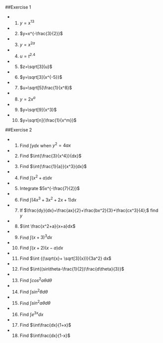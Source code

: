 ##Exercise 1

 - (1) $y=x^{13}$
 - (2) $y=x^{-\frac{3}{2}}$
 - (3) $y=x^{2a}$
 - (4) $u=t^{2.4}$
 - (5) $z=\sqrt[3]{u}$
 - (6) $y=\sqrt[3]{x^{-5}}$
 - (7) $u=\sqrt[5]\frac{1}{x^8}$
 - (8) $y=2x^a$
 - (9) $y=\sqrt[9]{x^3}$
 - (10) $y=\sqrt[n]{\frac{1}{x^m}}$
 
 ##Exercise 2
 
 - (1) Find $\int{y}{dx}$ when $y^2=4ax$
 - (2) Find $\int{\frac{3}{x^4}}{dx}$
 - (3) Find $\int{\frac{1}{a}}{x^3}{dx}$
 - (4) Find $\int{(x^2+a)}{dx}$
 - (5) Integrate $5x^{-\frac{7}{2}}$
 - (6) Find $\int{(4x^3+3x^2+2x+1)}{dx}$
 - (7) If $\frac{dy}{dx}=\frac{ax}{2}+\frac{bx^2}{3}+\frac{cx^3}{4};$ find $y$
 - (8) $\int \frac{x^2+a}{x+a}dx$
 - (9) Find $\int{(x+3)}^3{dx}$
 - (10) Find $\int{(x+2)(x-a)}{dx}$
 - (11) Find $\int {(\sqrt{x}+ \sqrt[3]{x})}{3a^2} dx$
 - (12) Find $\int{(sin\theta-\frac{1}{2})\frac{d\theta}{3}}$
 - (13) Find $\int{cos^2}{a\theta} {d\theta}$
 - (14) Find $\int{sin^2\theta} {d\theta}$
 - (15) Find $\int{sin^2}{a\theta} {d\theta}$
 - (16) Find $\int{e^{3x}}{dx}$
 - (17) Find $\int\frac{dx}{1+x}$
 - (18) Find $\int\frac{dx}{1-x}$
